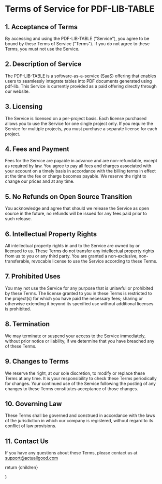 
# Terms of Service for PDF-LIB-TABLE

## 1. Acceptance of Terms

By accessing and using the PDF-LIB-TABLE ("Service"), you agree to be bound by these Terms of Service ("Terms"). If you do not agree to these Terms, you must not use the Service.

## 2. Description of Service

The PDF-LIB-TABLE is a software-as-a-service (SaaS) offering that enables users to seamlessly integrate tables into PDF documents generated using pdf-lib. This Service is currently provided as a paid offering directly through our website.

## 3. Licensing

The Service is licensed on a per-project basis. Each license purchased allows you to use the Service for one single project only. If you require the Service for multiple projects, you must purchase a separate license for each project.

## 4. Fees and Payment

Fees for the Service are payable in advance and are non-refundable, except as required by law. You agree to pay all fees and charges associated with your account on a timely basis in accordance with the billing terms in effect at the time the fee or charge becomes payable. We reserve the right to change our prices and at any time.
 
## 5. No Refunds on Open Source Transition

You acknowledge and agree that should we release the Service as open source in the future, no refunds will be issued for any fees paid prior to such release.

## 6. Intellectual Property Rights

All intellectual property rights in and to the Service are owned by or licensed to us. These Terms do not transfer any intellectual property rights from us to you or any third party. You are granted a non-exclusive, non-transferable, revocable license to use the Service according to these Terms.

## 7. Prohibited Uses

You may not use the Service for any purpose that is unlawful or prohibited by these Terms. The license granted to you in these Terms is restricted to the project(s) for which you have paid the necessary fees; sharing or otherwise extending it beyond its specified use without additional licenses is prohibited.

## 8. Termination

We may terminate or suspend your access to the Service immediately, without prior notice or liability, if we determine that you have breached any of these Terms.

## 9. Changes to Terms

We reserve the right, at our sole discretion, to modify or replace these Terms at any time. It is your responsibility to check these Terms periodically for changes. Your continued use of the Service following the posting of any changes to these Terms constitutes acceptance of those changes.

## 10. Governing Law

These Terms shall be governed and construed in accordance with the laws of the jurisdiction in which our company is registered, without regard to its conflict of law provisions.

## 11. Contact Us

If you have any questions about these Terms, please contact us at support@actuallgood.com

  return <MdxLayoutFullWidth>{children}</MdxLayoutFullWidth>
 
}
